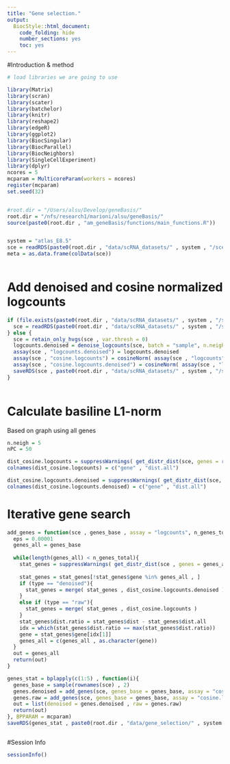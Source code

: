 ```yaml
---
title: "Gene selection."
output:
  BiocStyle::html_document:
    code_folding: hide
    number_sections: yes
    toc: yes  
---
```


#Introduction & method


```r
# load libraries we are going to use

library(Matrix)
library(scran)
library(scater)
library(batchelor)
library(knitr)
library(reshape2)
library(edgeR)
library(ggplot2)
library(BiocSingular)
library(BiocParallel)
library(BiocNeighbors)
library(SingleCellExperiment)
library(dplyr)
ncores = 5
mcparam = MulticoreParam(workers = ncores)
register(mcparam)
set.seed(32)


#root.dir = "/Users/alsu/Develop/geneBasis/"
root.dir = "/nfs/research1/marioni/alsu/geneBasis/"
source(paste0(root.dir , "am_geneBasis/functions/main_functions.R"))


system = "atlas_E8.5"
sce = readRDS(paste0(root.dir , "data/scRNA_datasets/" , system , "/sce_" , system , ".Rds"))
meta = as.data.frame(colData(sce))



```

# Add denoised and cosine normalized logcounts

```r


if (file.exists(paste0(root.dir , "data/scRNA_datasets/" , system , "/sce_denoised_" , system , ".Rds"))){
  sce = readRDS(paste0(root.dir , "data/scRNA_datasets/" , system , "/sce_denoised_" , system , ".Rds"))
} else {
  sce = retain_only_hvgs(sce , var.thresh = 0)
  logcounts.denoised = denoise_logcounts(sce, batch = "sample", n.neigh = 10, nPC = 50)
  assay(sce , "logcounts.denoised") = logcounts.denoised
  assay(sce , "cosine.logcounts") = cosineNorm( assay(sce , "logcounts") )
  assay(sce , "cosine.logcounts.denoised") = cosineNorm( assay(sce , "logcounts.denoised") )
  saveRDS(sce , paste0(root.dir , "data/scRNA_datasets/" , system , "/sce_denoised_" , system , ".Rds"))
}
  
```

# Calculate basiline L1-norm

Based on graph using all genes

```r


n.neigh = 5
nPC = 50

dist_cosine.logcounts = suppressWarnings( get_distr_dist(sce, genes = rownames(sce), assay = "cosine.logcounts", batch = "sample" , n.neigh = n.neigh , nPC = nPC , genes.predict = rownames(sce) , type = "dist") )
colnames(dist_cosine.logcounts) = c("gene" , "dist.all")

dist_cosine.logcounts.denoised = suppressWarnings( get_distr_dist(sce, genes = rownames(sce), assay = "cosine.logcounts.denoised", batch = "sample" , n.neigh = n.neigh , nPC = nPC , genes.predict = rownames(sce) , type = "dist") )
colnames(dist_cosine.logcounts.denoised) = c("gene" , "dist.all")


```


# Iterative gene search

```r



add_genes = function(sce , genes_base , assay = "logcounts", n_genes_total , batch , type = "denoised"){
  eps = 0.00001
  genes_all = genes_base
  
  while(length(genes_all) < n_genes_total){
    stat_genes = suppressWarnings( get_distr_dist(sce , genes = genes_all , assay = assay , batch = batch, n.neigh = 5 , nPC = NULL , genes.predict = rownames(sce) , type = "dist") )
       
    stat_genes = stat_genes[!stat_genes$gene %in% genes_all , ] 
    if (type == "denoised"){
      stat_genes = merge( stat_genes , dist_cosine.logcounts.denoised )
    }
    else if (type == "raw"){
      stat_genes = merge( stat_genes , dist_cosine.logcounts )
    }  
    stat_genes$dist.ratio = stat_genes$dist - stat_genes$dist.all 
    idx = which(stat_genes$dist.ratio == max(stat_genes$dist.ratio))
    gene = stat_genes$gene[idx[1]]
    genes_all = c(genes_all , as.character(gene))
  }
  out = genes_all
  return(out)
}

genes_stat = bplapply(c(1:5) , function(i){
  genes_base = sample(rownames(sce) , 2)
  genes.denoised = add_genes(sce, genes_base = genes_base, assay = "cosine.logcounts.denoised", n_genes_total = 250, batch = "sample", type = "denoised")
  genes.raw = add_genes(sce, genes_base = genes_base, assay = "cosine.logcounts", n_genes_total = 250, batch = "sample", type = "raw")
  out = list(denoised = genes.denoised , raw = genes.raw)
  return(out)
}, BPPARAM = mcparam)
saveRDS(genes_stat , paste0(root.dir , "data/gene_selection/" , system , "/gene_selection_" , system , ".Rds"))



```

#Session Info

```r
sessionInfo()
```
